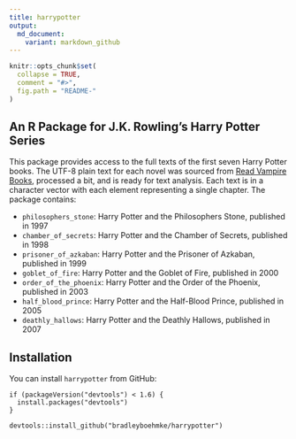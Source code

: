 ```yaml
---
title: harrypotter
output: 
  md_document:
    variant: markdown_github
---
```


<!-- README.md is generated from README.Rmd. Please edit that file -->

```r
knitr::opts_chunk$set(
  collapse = TRUE,
  comment = "#>",
  fig.path = "README-"
)
```

## An R Package for J.K. Rowling's Harry Potter Series

This package provides access to the full texts of the first seven Harry Potter books. The UTF-8 plain text for each novel was sourced from [Read Vampire Books](www.readbooksvampire.com), processed a bit, and is ready for text analysis. Each text is in a character vector with each element representing a single chapter. The package contains:

- `philosophers_stone`: Harry Potter and the Philosophers Stone, published in 1997
- `chamber_of_secrets`: Harry Potter and the Chamber of Secrets, published in 1998
- `prisoner_of_azkaban`: Harry Potter and the Prisoner of Azkaban, published in 1999
- `goblet_of_fire`: Harry Potter and the Goblet of Fire, published in 2000
- `order_of_the_phoenix`: Harry Potter and the Order of the Phoenix, published in 2003
- `half_blood_prince`: Harry Potter and the Half-Blood Prince, published in 2005
- `deathly_hallows`: Harry Potter and the Deathly Hallows, published in 2007

## Installation

You can install `harrypotter` from GitHub:

```
if (packageVersion("devtools") < 1.6) {
  install.packages("devtools")
}

devtools::install_github("bradleyboehmke/harrypotter")
```

